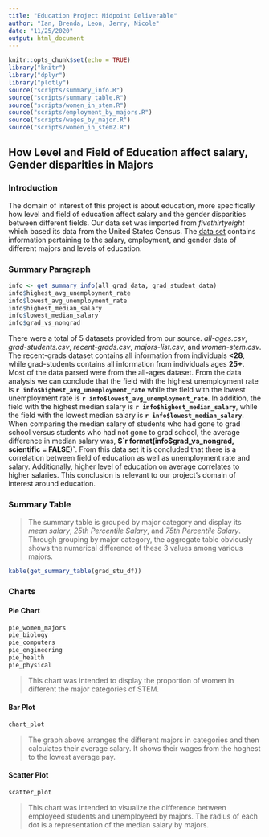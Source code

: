 ```yaml
---
title: "Education Project Midpoint Deliverable"
author: "Ian, Brenda, Leon, Jerry, Nicole"
date: "11/25/2020"
output: html_document
---
```


```r
knitr::opts_chunk$set(echo = TRUE)
library("knitr")
library("dplyr")
library("plotly")
source("scripts/summary_info.R")
source("scripts/summary_table.R")
source("scripts/women_in_stem.R")
source("scripts/employment_by_majors.R")
source("scripts/wages_by_major.R")
source("scripts/women_in_stem2.R")
```

## How Level and Field of Education affect salary, Gender disparities in Majors

### Introduction

The domain of interest of this project is about education, more specifically how level and field of education affect salary and the gender disparities between different fields. 
Our data set was imported from *fivethirtyeight* which based its data from the United States Census. The [data set](https://github.com/fivethirtyeight/data/tree/master/college-majors)
contains information pertaining to the salary, employment, and gender data 
of different majors and levels of education. 

### Summary Paragraph

```r
info <- get_summary_info(all_grad_data, grad_student_data)
info$highest_avg_unemployment_rate
info$lowest_avg_unemployment_rate
info$highest_median_salary
info$lowest_median_salary
info$grad_vs_nongrad
```

There were a total of 5 datasets provided from our source. *all-ages.csv*,
*grad-students.csv*, *recent-grads.csv*, *majors-list.csv*, and
*women-stem.csv*. The recent-grads dataset contains all information from
individuals **<28**, while grad-students contains all information from individuals ages **25+**. Most of the data parsed were from the all-ages dataset. From the data analysis we can conclude that the field with the highest unemployment rate is **`r info$highest_avg_unemployment_rate`** while the field with the lowest unemployment rate is **`r info$lowest_avg_unemployment_rate`**. In addition, the field with the highest median salary is **`r info$highest_median_salary`**, while the field with the lowest median salary is **`r info$lowest_median_salary`**. When comparing the median salary of students who had gone to grad school versus students who had not gone to grad school, the average difference in median salary was, **$`r format(info$grad_vs_nongrad, scientific = FALSE)`**. From this data set it is concluded that there is a correlation between field of education as well as unemployment rate and salary. Additionally, higher level of education on average correlates to higher salaries. This conclusion is relevant to our project's domain of interest around education.

### Summary Table

> The summary table is grouped by major category and display its *mean salary*, *25th Percentile Salary*, and *75th Percentile Salary*. Through grouping by major category, the aggregate table obviously shows the numerical difference of these 3 values among various majors. 

```r
kable(get_summary_table(grad_stu_df))
```

### Charts

#### Pie Chart

```r
pie_women_majors
pie_biology
pie_computers
pie_engineering 
pie_health
pie_physical
```

> This chart was intended to display the proportion of women in different the major categories of STEM.

#### Bar Plot

```r
chart_plot
```

> The graph above arranges the different majors in categories and then calculates their average salary. It shows their wages from the hoghest to the lowest average pay.

#### Scatter Plot

```r
scatter_plot
```

> This chart was intended to visualize the difference between employeed students and unemployeed by majors. The radius of each dot is a representation of the median salary by majors.
